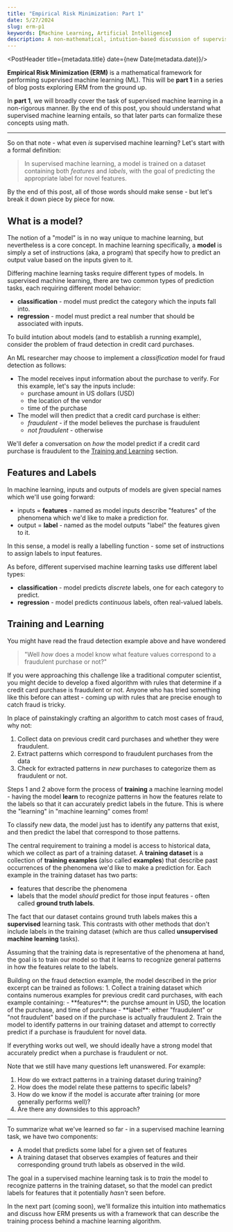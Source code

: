 ```yaml
---
title: "Empirical Risk Minimization: Part 1"
date: 5/27/2024
slug: erm-p1 
keywords: [Machine Learning, Artificial Intelligence]
description: A non-mathematical, intuition-based discussion of supervised machine learning.
---
```


<PostHeader title={metadata.title} date={new Date(metadata.date)}/>

**Empirical Risk Minimization (ERM)** is a mathematical framework for performing supervised machine learning (ML). This will be **part 1** in a series of blog posts exploring ERM from the ground up. 

In **part 1**, we will broadly cover the task of supervised machine learning in a non-rigorous manner. By the end of this post, you should understand what supervised machine learning entails, so that later parts can formalize these concepts using math.

<hr className="mt-3"/>

So on that note - what even _is_ supervised machine learning? Let's start with a formal definition: 

> In supervised machine learning, a model is trained on a dataset containing both _features_ and _labels_, with the goal of predicting the appropriate label for novel features. 

By the end of this post, all of those words should make sense - but let's break it down piece by piece for now.

## What is a model?

The notion of a "model" is in no way unique to machine learning, but nevertheless is a core concept. In machine learning specifically, a **model** is simply a set of instructions (aka, a program) that specify how to predict an output value based on the inputs given to it. 

Differing machine learning tasks require different types of models. In supervised machine learning, there are two common types of prediction tasks, each requiring different model behavior: 
- **classification** - model must predict the category which the inputs fall into.
- **regression** - model must predict a real number that should be associated with inputs.

<Example>
To build intution about models (and to establish a running example), consider the problem of fraud detection in credit card purchases.

An ML researcher may choose to implement a _classification_ model for fraud detection as follows:
- The model receives input information about the purchase to verify. For this example, let's say the inputs include:
    - purchase amount in US dollars (USD)
    - the location of the vendor
    - time of the purchase
- The model will then predict that a credit card purchase is either:
    - _fraudulent_ - if the model believes the purchase is fraudulent 
    - _not fraudulent_ - otherwise

We'll defer a conversation on _how_ the model predict if a credit card purchase is fraudulent to the [Training and Learning](#training-and-learning) section. 
</Example>

## Features and Labels

In machine learning, inputs and outputs of models are given special names which we'll use going forward: 
- inputs = **features** - named as model inputs describe "features" of the phenomena which we'd like to make a prediction for.
- output = **label** - named as the model outputs "label" the features given to it.

In this sense, a model is really a labelling function - some set of instructions to assign labels to input features.

As before, different supervised machine learning tasks use different label types:
- **classification** - model predicts _discrete_ labels, one for each category to predict.
- **regression** - model predicts _continuous_ labels, often real-valued labels.

## Training and Learning

You might have read the fraud detection example above and have wondered 
> "Well _how_ does a model know what feature values correspond to a fraudulent purchase or not?"

If you were approaching this challenge like a traditional computer scientist, you might decide to develop a fixed algorithm with rules that determine if a credit card purchase is fraudulent or not. Anyone who has tried something like this before can attest - coming up with rules that are precise enough to catch fraud is tricky. 

In place of painstakingly crafting an algorithm to catch most cases of fraud, why not: 
1. Collect data on previous credit card purchases and whether they were fraudulent.
2. Extract patterns which correspond to fraudulent purchases from the data
3. Check for extracted patterns in _new_ purchases to categorize them as fraudulent or not.

Steps 1 and 2 above form the process of **training** a machine learning model - having the model **learn** to recognize patterns in how the features relate to the labels so that it can accurately predict labels in the future. This is where the "learning" in "machine learning" comes from! 

To classify new data, the model just has to identify any patterns that exist, and then predict the label that correspond to those patterns.

<ImageWithCaption 
    className="dark:invert-0 invert"
    src={training_image}
    alt="Comparison of workflows between traditional and machine learning approaches."
    caption="Comparison of label prediction strategies, contrasting traditional and machine learning based approaches. Image by author." 
/>

The central requirement to training a model is access to historical data, which we collect as part of a training dataset. A **training dataset** is a collection of **training examples** (also called **examples**) that describe past occurrences of the phenomena we'd like to make a prediction for. Each example in the training dataset has two parts:
- features that describe the phenomena
- labels that the model _should_ predict for those input features - often called **ground truth labels**.

The fact that our dataset contains ground truth labels makes this a **supervised** learning task. This contrasts with other methods that don't include labels in the training dataset (which are thus called **unsupervised machine learning** tasks).

Assuming that the training data is representative of the phenomena at hand, the goal is to train our model so that it learns to recognize general patterns in how the features relate to the labels.

<Example>
Building on the fraud detection example, the model described in the prior excerpt can be trained as follows:
1. Collect a training dataset which contains numerous examples for previous credit card purchases, with each example containing:
    - **features**: the purchse amount in USD, the location of the purchase, and time of purchase 
    - **label**: either "fraudulent" or "not fraudulent" based on if the purchase is actually fraudulent
2. Train the model to identify patterns in our training dataset and attempt to correctly predict if a purchase is fraudulent for novel data.

If everything works out well, we should ideally have a strong model that accurately predict when a purchase is fraudulent or not.

</Example>

Note that we still have many questions left unanswered. For example:
1. How do we extract patterns in a training dataset during training?
2. How does the model relate these patterns to specific labels? 
3. How do we know if the model is accurate after training (or more generally performs well)?
4. Are there any downsides to this approach?

<hr className="my-3" />

To summarize what we've learned so far - in a supervised machine learning task, we have two components:
- A model that predicts some label for a given set of features
- A training dataset that observes examples of features and their corresponding ground truth labels as observed in the wild.

The goal in a supervised machine learning task is to _train_ the model to recognize patterns in the training dataset, so that the model can predict labels for features that it potentially _hasn't_ seen before.

<ImageWithCaption
    src={model_image}
    alt="Summary of supervised machine learning approach in flow-diagram form."
    caption="Overview of Supervised Machine Learning setup. Image by author."
/>

In the next part (coming soon), we'll formalize this intuition into mathematics and discuss how ERM presents us with a framework that can describe the training process behind a machine learning algorithm.
